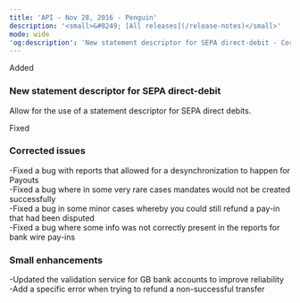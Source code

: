 ```yaml
---
title: 'API - Nov 28, 2016 - Penguin'  
description: '<small>&#8249; [All releases](/release-notes)</small>'  
mode: wide  
'og:description': 'New statement descriptor for SEPA direct-debit - Corrected issues - Small enhancements'  
---
```

  
  <div class="pill pill-green rn-pill">Added</div> 
  
### New statement descriptor for SEPA direct-debit  

Allow for the use of a statement descriptor for SEPA direct debits.  
  <div class="pill pill-orange rn-pill">Fixed</div> 
  
### Corrected issues  
-Fixed a bug with reports that allowed for a desynchronization to happen for Payouts  
-Fixed a bug where in some very rare cases mandates would not be created successfully  
-Fixed a bug in some minor cases whereby you could still refund a pay-in that had been disputed  
-Fixed a bug where some info was not correctly present in the reports for bank wire pay-ins 
  
### Small enhancements  
-Updated the validation service for GB bank accounts to improve reliability  
-Add a specific error when trying to refund a non-successful transfer